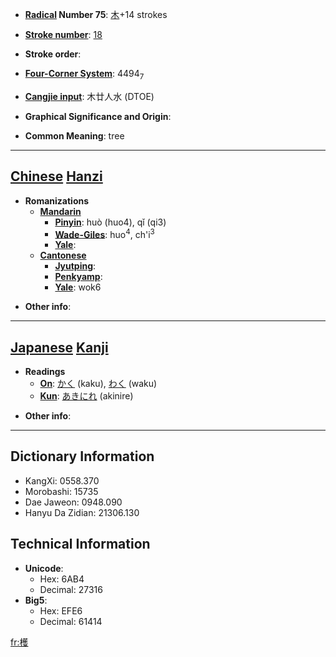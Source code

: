 * '''[[Wiktionary:Chinese radical index| Radical]] Number 75''': [[Wiktionary:Chinese radical index 木|木]]+14 strokes

* '''[[Wiktionary:Chinese total strokes index|Stroke number]]''': [[Wiktionary:Chinese total strokes index 18|18]]

* '''Stroke order''': 

* '''[[Wiktionary:Chinese four corner index|Four-Corner System]]''': 4494<sub>7</sub>

* '''[[Wiktionary:Chinese Cangjie index|Cangjie input]]''': 木廿人水 (DTOE)

* '''Graphical Significance and Origin''': 

* '''Common Meaning''': tree

----

== [[Chinese]] [[Hanzi]] ==

* '''Romanizations'''
** '''[[Mandarin]]'''
*** '''[[Pinyin]]''': huò (huo4), qǐ (qi3)
*** '''[[Wade-Giles]]''': huo<sup>4</sup>, ch'i<sup>3</sup>
*** '''[[Yale]]''': 
** '''[[Cantonese]]'''
*** '''[[Jyutping]]''':
*** '''[[Penkyamp]]''': 
*** '''[[Yale]]''': wok6

* '''Other info''': 

----

== [[Japanese]] [[Kanji]] ==

* '''Readings'''
** '''[[On]]''': [[かく]] (kaku), [[わく]] (waku)
** '''[[Kun]]''': [[あきにれ]] (akinire)

* '''Other info''':  

----

== Dictionary Information ==

* KangXi: 0558.370
* Morobashi: 15735
* Dae Jaweon: 0948.090
* Hanyu Da Zidian: 21306.130

== Technical Information ==

* '''Unicode''':
** Hex: 6AB4
** Decimal: 27316
* '''Big5''':
** Hex: EFE6
** Decimal: 61414

[[fr:檴]]